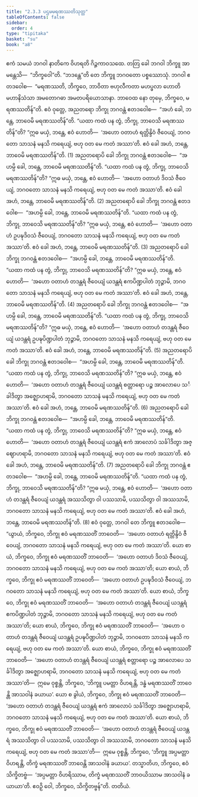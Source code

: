 ```yaml
---
title: "2.3.3 ပဌမမရဏဿတိသုတ္တ"
tableOfContents: false
sidebar:
  order: 4
type: "tipitaka"
basket: "su"
book: "a8"
---
```



<DynamicBreadcrumb />

<Division number="73" book="a8">

<Paragraph number="722" book="a8">
ဧကံ သမယံ ဘဂဝါ နာတိကေ ဝိဟရတိ ဂိဉ္ဇကာဝသထေ. တတြ ခေါ ဘဂဝါ ဘိက္ခူ အာမန္တေသိ—  “ဘိက္ခဝေါ”တိ. “ဘဒန္တေ”တိ တေ ဘိက္ခူ ဘဂဝတော ပစ္စဿောသုံ. ဘဂဝါ ဧတဒဝေါစ—  “မရဏဿတိ, ဘိက္ခဝေ, ဘာဝိတာ ဗဟုလီကတာ မဟပ္ဖလာ ဟောတိ မဟာနိသံသာ အမတောဂဓာ အမတပရိယောသာနာ. ဘာဝေထ နော တုမှေ, ဘိက္ခဝေ, မရဏဿတိန်”တိ.
</Paragraph>

<Paragraph number="723" book="a8">
ဧဝံ ဝုတ္တေ, အညတရော ဘိက္ခု ဘဂဝန္တံ ဧတဒဝေါစ—  “အဟံ ခေါ, ဘန္တေ, ဘာဝေမိ မရဏဿတိန်”တိ. “ယထာ ကထံ ပန တွံ, ဘိက္ခု, ဘာဝေသိ မရဏဿတိန်”တိ? “ဣဓ မယှံ, ဘန္တေ, ဧဝံ ဟောတိ—  ‘အဟော ဝတာဟံ ရတ္တိန္ဒိဝံ ဇီဝေယျံ, ဘဂဝတော သာသနံ မနသိ ကရေယျံ, ဗဟု ဝတ မေ ကတံ အဿာ’တိ. ဧဝံ ခေါ အဟံ, ဘန္တေ, ဘာဝေမိ မရဏဿတိန်”တိ. (1)
</Paragraph>

<Paragraph number="724" book="a8">
အညတရောပိ ခေါ ဘိက္ခု ဘဂဝန္တံ ဧတဒဝေါစ—  “အဟမ္ပိ ခေါ, ဘန္တေ, ဘာဝေမိ မရဏဿတိန်”တိ. “ယထာ ကထံ ပန တွံ, ဘိက္ခု, ဘာဝေသိ မရဏဿတိန်”တိ? “ဣဓ မယှံ, ဘန္တေ, ဧဝံ ဟောတိ—  ‘အဟော ဝတာဟံ ဒိဝသံ ဇီဝေယျံ, ဘဂဝတော သာသနံ မနသိ ကရေယျံ, ဗဟု ဝတ မေ ကတံ အဿာ’တိ. ဧဝံ ခေါ အဟံ, ဘန္တေ, ဘာဝေမိ မရဏဿတိန်”တိ. (2)
</Paragraph>

<Paragraph number="725" book="a8">
အညတရောပိ ခေါ ဘိက္ခု ဘဂဝန္တံ ဧတဒဝေါစ—  “အဟမ္ပိ ခေါ, ဘန္တေ, ဘာဝေမိ မရဏဿတိန်”တိ. “ယထာ ကထံ ပန တွံ, ဘိက္ခု, ဘာဝေသိ မရဏဿတိန်”တိ? “ဣဓ မယှံ, ဘန္တေ, ဧဝံ ဟောတိ—  ‘အဟော ဝတာဟံ ဥပဍ္ဎဒိဝသံ ဇီဝေယျံ, ဘဂဝတော သာသနံ မနသိ ကရေယျံ, ဗဟု ဝတ မေ ကတံ အဿာ’တိ. ဧဝံ ခေါ အဟံ, ဘန္တေ, ဘာဝေမိ မရဏဿတိန်”တိ. (3)
</Paragraph>

<Paragraph number="726" book="a8">
အညတရောပိ ခေါ ဘိက္ခု ဘဂဝန္တံ ဧတဒဝေါစ—  “အဟမ္ပိ ခေါ, ဘန္တေ, ဘာဝေမိ မရဏဿတိန်”တိ. “ယထာ ကထံ ပန တွံ, ဘိက္ခု, ဘာဝေသိ မရဏဿတိန်”တိ? “ဣဓ မယှံ, ဘန္တေ, ဧဝံ ဟောတိ—  ‘အဟော ဝတာဟံ တဒန္တရံ ဇီဝေယျံ ယဒန္တရံ ဧကပိဏ္ဍပါတံ ဘုဉ္ဇာမိ, ဘဂဝတော သာသနံ မနသိ ကရေယျံ, ဗဟု ဝတ မေ ကတံ အဿာ’တိ. ဧဝံ ခေါ အဟံ, ဘန္တေ, ဘာဝေမိ မရဏဿတိန်”တိ. (4)
</Paragraph>

<Paragraph number="727" book="a8">
အညတရောပိ ခေါ ဘိက္ခု ဘဂဝန္တံ ဧတဒဝေါစ—  “အဟမ္ပိ ခေါ, ဘန္တေ, ဘာဝေမိ မရဏဿတိန်”တိ. “ယထာ ကထံ ပန တွံ, ဘိက္ခု, ဘာဝေသိ မရဏဿတိန်”တိ? “ဣဓ မယှံ, ဘန္တေ, ဧဝံ ဟောတိ—  ‘အဟော ဝတာဟံ တဒန္တရံ ဇီဝေယျံ ယဒန္တရံ ဥပဍ္ဎပိဏ္ဍပါတံ ဘုဉ္ဇာမိ, ဘဂဝတော သာသနံ မနသိ ကရေယျံ, ဗဟု ဝတ မေ ကတံ အဿာ’တိ. ဧဝံ ခေါ အဟံ, ဘန္တေ, ဘာဝေမိ မရဏဿတိန်”တိ. (5)
</Paragraph>

<Paragraph number="728" book="a8">
အညတရောပိ ခေါ ဘိက္ခု ဘဂဝန္တံ ဧတဒဝေါစ—  “အဟမ္ပိ ခေါ, ဘန္တေ, ဘာဝေမိ မရဏဿတိန်”တိ. “ယထာ ကထံ ပန တွံ, ဘိက္ခု, ဘာဝေသိ မရဏဿတိန်”တိ? “ဣဓ မယှံ, ဘန္တေ, ဧဝံ ဟောတိ—  ‘အဟော ဝတာဟံ တဒန္တရံ ဇီဝေယျံ ယဒန္တရံ စတ္တာရော ပဉ္စ အာလောပေ သင်္ခါဒိတွာ အဇ္ဈောဟရာမိ, ဘဂဝတော သာသနံ မနသိ ကရေယျံ, ဗဟု ဝတ မေ ကတံ အဿာ’တိ. ဧဝံ ခေါ အဟံ, ဘန္တေ, ဘာဝေမိ မရဏဿတိန်”တိ. (6)
</Paragraph>

<Paragraph number="729" book="a8">
အညတရောပိ ခေါ ဘိက္ခု ဘဂဝန္တံ ဧတဒဝေါစ—  “အဟမ္ပိ ခေါ, ဘန္တေ, ဘာဝေမိ မရဏဿတိန်”တိ. “ယထာ ကထံ ပန တွံ, ဘိက္ခု, ဘာဝေသိ မရဏဿတိန်”တိ? “ဣဓ မယှံ, ဘန္တေ, ဧဝံ ဟောတိ—  ‘အဟော ဝတာဟံ တဒန္တရံ ဇီဝေယျံ ယဒန္တရံ ဧကံ အာလောပံ သင်္ခါဒိတွာ အဇ္ဈောဟရာမိ, ဘဂဝတော သာသနံ မနသိ ကရေယျံ, ဗဟု ဝတ မေ ကတံ အဿာ’တိ. ဧဝံ ခေါ အဟံ, ဘန္တေ, ဘာဝေမိ မရဏဿတိန်”တိ. (7)
</Paragraph>

<Paragraph number="730" book="a8">
အညတရောပိ ခေါ ဘိက္ခု ဘဂဝန္တံ ဧတဒဝေါစ—  “အဟမ္ပိ ခေါ, ဘန္တေ, ဘာဝေမိ မရဏဿတိန်”တိ. “ယထာ ကထံ ပန တွံ, ဘိက္ခု, ဘာဝေသိ မရဏဿတိန်”တိ? “ဣဓ မယှံ, ဘန္တေ, ဧဝံ ဟောတိ—  ‘အဟော ဝတာဟံ တဒန္တရံ ဇီဝေယျံ ယဒန္တရံ အဿသိတွာ ဝါ ပဿသာမိ, ပဿသိတွာ ဝါ အဿသာမိ, ဘဂဝတော သာသနံ မနသိ ကရေယျံ, ဗဟု ဝတ မေ ကတံ အဿာ’တိ. ဧဝံ ခေါ အဟံ, ဘန္တေ, ဘာဝေမိ မရဏဿတိန်”တိ. (8)
</Paragraph>

<Paragraph number="731" book="a8">
ဧဝံ ဝုတ္တေ, ဘဂဝါ တေ ဘိက္ခူ ဧတဒဝေါစ—  “ယွာယံ, ဘိက္ခဝေ, ဘိက္ခု ဧဝံ မရဏဿတိံ ဘာဝေတိ—  ‘အဟော ဝတာဟံ ရတ္တိန္ဒိဝံ ဇီဝေယျံ, ဘဂဝတော သာသနံ မနသိ ကရေယျံ, ဗဟု ဝတ မေ ကတံ အဿာ’တိ. ယော စာယံ, ဘိက္ခဝေ, ဘိက္ခု ဧဝံ မရဏဿတိံ ဘာဝေတိ—  ‘အဟော ဝတာဟံ ဒိဝသံ ဇီဝေယျံ, ဘဂဝတော သာသနံ မနသိ ကရေယျံ, ဗဟု ဝတ မေ ကတံ အဿာ’တိ; ယော စာယံ, ဘိက္ခဝေ, ဘိက္ခု ဧဝံ မရဏဿတိံ ဘာဝေတိ—  ‘အဟော ဝတာဟံ ဥပဍ္ဎဒိဝသံ ဇီဝေယျံ, ဘဂဝတော သာသနံ မနသိ ကရေယျံ, ဗဟု ဝတ မေ ကတံ အဿာ’တိ. ယော စာယံ, ဘိက္ခဝေ, ဘိက္ခု ဧဝံ မရဏဿတိံ ဘာဝေတိ—  ‘အဟော ဝတာဟံ တဒန္တရံ ဇီဝေယျံ ယဒန္တရံ ဧကပိဏ္ဍပါတံ ဘုဉ္ဇာမိ, ဘဂဝတော သာသနံ မနသိ ကရေယျံ, ဗဟု ဝတ မေ ကတံ အဿာ’တိ; ယော စာယံ, ဘိက္ခဝေ, ဘိက္ခု ဧဝံ မရဏဿတိံ ဘာဝေတိ—  ‘အဟော ဝတာဟံ တဒန္တရံ ဇီဝေယျံ ယဒန္တရံ ဥပဍ္ဎပိဏ္ဍပါတံ ဘုဉ္ဇာမိ, ဘဂဝတော သာသနံ မနသိ ကရေယျံ, ဗဟု ဝတ မေ ကတံ အဿာ’တိ. ယော စာယံ, ဘိက္ခဝေ, ဘိက္ခု ဧဝံ မရဏဿတိံ ဘာဝေတိ—  ‘အဟော ဝတာဟံ တဒန္တရံ ဇီဝေယျံ ယဒန္တရံ စတ္တာရော ပဉ္စ အာလောပေ သင်္ခါဒိတွာ အဇ္ဈောဟရာမိ, ဘဂဝတော သာသနံ မနသိ ကရေယျံ, ဗဟု ဝတ မေ ကတံ အဿာ’တိ—  ဣမေ ဝုစ္စန္တိ, ဘိက္ခဝေ, ‘ဘိက္ခူ ပမတ္တာ ဝိဟရန္တိ, ဒန္ဓံ မရဏဿတိံ ဘာဝေန္တိ အာသဝါနံ ခယာယ’.
</Paragraph>

<Paragraph number="732" book="a8">
ယော စ ခွါယံ, ဘိက္ခဝေ, ဘိက္ခု ဧဝံ မရဏဿတိံ ဘာဝေတိ—  ‘အဟော ဝတာဟံ တဒန္တရံ ဇီဝေယျံ ယဒန္တရံ ဧကံ အာလောပံ သင်္ခါဒိတွာ အဇ္ဈောဟရာမိ, ဘဂဝတော သာသနံ မနသိ ကရေယျံ, ဗဟု ဝတ မေ ကတံ အဿာ’တိ. ယော စာယံ, ဘိက္ခဝေ, ဘိက္ခု ဧဝံ မရဏဿတိံ ဘာဝေတိ—  ‘အဟော ဝတာဟံ တဒန္တရံ ဇီဝေယျံ ယဒန္တရံ အဿသိတွာ ဝါ ပဿသာမိ, ပဿသိတွာ ဝါ အဿသာမိ, ဘဂဝတော သာသနံ မနသိ ကရေယျံ, ဗဟု ဝတ မေ ကတံ အဿာ’တိ—  ဣမေ ဝုစ္စန္တိ, ဘိက္ခဝေ, ‘ဘိက္ခူ အပ္ပမတ္တာ ဝိဟရန္တိ, တိက္ခံ မရဏဿတိံ ဘာဝေန္တိ အာသဝါနံ ခယာယ’.
</Paragraph>

<Paragraph number="733" book="a8">
တသ္မာတိဟ, ဘိက္ခဝေ, ဧဝံ သိက္ခိတဗ္ဗံ—  ‘အပ္ပမတ္တာ ဝိဟရိဿာမ, တိက္ခံ မရဏဿတိံ ဘာဝယိဿာမ အာသဝါနံ ခယာယာ’တိ. ဧဝဉှိ ဝေါ, ဘိက္ခဝေ, သိက္ခိတဗ္ဗန်”တိ.

</Paragraph>
</Division>

<Paragraph number="734" type="center" book="a8">
တတိယံ.
</Paragraph>